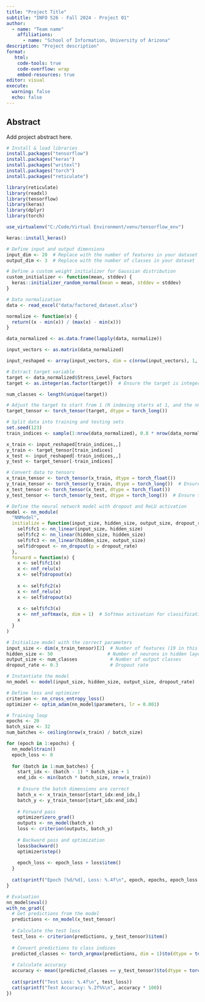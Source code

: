 ```yaml
---
title: "Project Title"
subtitle: "INFO 526 - Fall 2024 - Project 01"
author: 
  - name: "Team name"
    affiliations:
      - name: "School of Information, University of Arizona"
description: "Project description"
format:
   html:
    code-tools: true
    code-overflow: wrap
    embed-resources: true
editor: visual
execute:
  warning: false
  echo: false
---
```


## Abstract

Add project abstract here.

```r

# Install & load libraries
install.packages("tensorflow")
install.packages("keras")
install.packages("writexl")
install.packages("torch")
install.packages("reticulate")

library(reticulate)
library(readxl)
library(tensorflow)
library(keras)
library(dplyr)
library(torch)

use_virtualenv("C:/Code/Virtual Environment/venv/tensorflow_env")

keras::install_keras()

# Define input and output dimensions
input_dim <- 20  # Replace with the number of features in your dataset
output_dim <- 3  # Replace with the number of classes in your dataset

# Define a custom weight initializer for Gaussian distribution
custom_initializer <- function(mean, stddev) {
  keras::initializer_random_normal(mean = mean, stddev = stddev)
}

# Data normalization
data <- read_excel("data/factored_dataset.xlsx")

normalize <- function(x) {
  return((x - min(x)) / (max(x) - min(x)))
}

data_normalized <- as.data.frame(lapply(data, normalize))

input_vectors <- as.matrix(data_normalized)

input_reshaped <- array(input_vectors, dim = c(nrow(input_vectors), 1, ncol(input_vectors)))

# Extract target variable
target <- data_normalized$Stress_Level_Factors
target <- as.integer(as.factor(target))  # Ensure the target is integer

num_classes <- length(unique(target))

# Adjust the target to start from 1 (R indexing starts at 1, and the nn_cross_entropy_loss expects 1-based indexing)
target_tensor <- torch_tensor(target, dtype = torch_long())

# Split data into training and testing sets
set.seed(123)
train_indices <- sample(1:nrow(data_normalized), 0.8 * nrow(data_normalized))

x_train <- input_reshaped[train_indices,,]
y_train <- target_tensor[train_indices]
x_test <- input_reshaped[-train_indices,,]
y_test <- target_tensor[-train_indices]

# Convert data to tensors
x_train_tensor <- torch_tensor(x_train, dtype = torch_float())
y_train_tensor <- torch_tensor(y_train, dtype = torch_long())  # Ensure target is LongTensor
x_test_tensor <- torch_tensor(x_test, dtype = torch_float())
y_test_tensor <- torch_tensor(y_test, dtype = torch_long())  # Ensure target is LongTensor

# Define the neural network model with dropout and ReLU activation
model <- nn_module(
  "NNModel",
  initialize = function(input_size, hidden_size, output_size, dropout_rate) {
    self$fc1 <- nn_linear(input_size, hidden_size)
    self$fc2 <- nn_linear(hidden_size, hidden_size)
    self$fc3 <- nn_linear(hidden_size, output_size)
    self$dropout <- nn_dropout(p = dropout_rate)
  },
  forward = function(x) {
    x <- self$fc1(x)
    x <- nnf_relu(x)
    x <- self$dropout(x)
    
    x <- self$fc2(x)
    x <- nnf_relu(x)
    x <- self$dropout(x)
    
    x <- self$fc3(x)
    x <- nnf_softmax(x, dim = 1)  # Softmax activation for classification (correct dimension)
    x
  }
)

# Initialize model with the correct parameters
input_size <- dim(x_train_tensor)[2]  # Number of features (19 in this case)
hidden_size <- 50                    # Number of neurons in hidden layers
output_size <- num_classes            # Number of output classes
dropout_rate <- 0.3                   # Dropout rate

# Instantiate the model
nn_model <- model(input_size, hidden_size, output_size, dropout_rate)

# Define loss and optimizer
criterion <- nn_cross_entropy_loss()
optimizer <- optim_adam(nn_model$parameters, lr = 0.001)

# Training loop
epochs <- 20
batch_size <- 32
num_batches <- ceiling(nrow(x_train) / batch_size)

for (epoch in 1:epochs) {
  nn_model$train()
  epoch_loss <- 0
  
  for (batch in 1:num_batches) {
    start_idx <- (batch - 1) * batch_size + 1
    end_idx <- min(batch * batch_size, nrow(x_train))
    
    # Ensure the batch dimensions are correct
    batch_x <- x_train_tensor[start_idx:end_idx,]
    batch_y <- y_train_tensor[start_idx:end_idx]
    
    # Forward pass
    optimizer$zero_grad()
    outputs <- nn_model(batch_x)
    loss <- criterion(outputs, batch_y)
    
    # Backward pass and optimization
    loss$backward()
    optimizer$step()
    
    epoch_loss <- epoch_loss + loss$item()
  }
  
  cat(sprintf("Epoch [%d/%d], Loss: %.4f\n", epoch, epochs, epoch_loss / num_batches))
}

# Evaluation
nn_model$eval()
with_no_grad({
  # Get predictions from the model
  predictions <- nn_model(x_test_tensor)
  
  # Calculate the test loss
  test_loss <- criterion(predictions, y_test_tensor)$item()
  
  # Convert predictions to class indices
  predicted_classes <- torch_argmax(predictions, dim = 1)$to(dtype = torch_long())
  
  # Calculate accuracy
  accuracy <- mean((predicted_classes == y_test_tensor)$to(dtype = torch_float()))
  
  cat(sprintf("Test Loss: %.4f\n", test_loss))
  cat(sprintf("Test Accuracy: %.2f%%\n", accuracy * 100))
})
```
